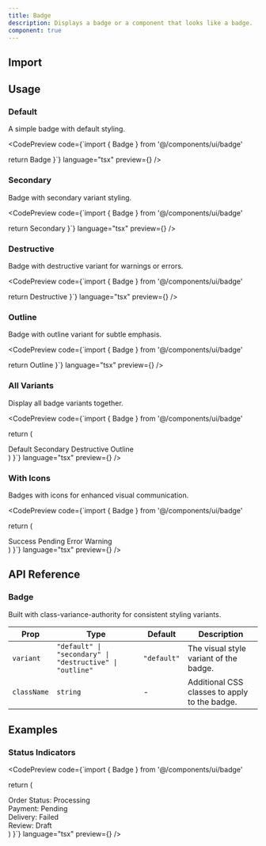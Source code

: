 ```yaml
---
title: Badge
description: Displays a badge or a component that looks like a badge.
component: true
---
```


## Import

<CodePreview code="import { Badge } from '@/components/ui/badge'" language="tsx" />

## Usage

### Default

A simple badge with default styling.

<CodePreview 
  code={`import { Badge } from '@/components/ui/badge'

  return <Badge>Badge</Badge>
}`} 
  language="tsx" 
  preview={<BadgeDefault />} 
/>

### Secondary

Badge with secondary variant styling.

<CodePreview 
  code={`import { Badge } from '@/components/ui/badge'

  return <Badge variant="secondary">Secondary</Badge>
}`} 
  language="tsx" 
  preview={<BadgeSecondary />} 
/>

### Destructive

Badge with destructive variant for warnings or errors.

<CodePreview 
  code={`import { Badge } from '@/components/ui/badge'

  return <Badge variant="destructive">Destructive</Badge>
}`} 
  language="tsx" 
  preview={<BadgeDestructive />} 
/>

### Outline

Badge with outline variant for subtle emphasis.

<CodePreview 
  code={`import { Badge } from '@/components/ui/badge'

  return <Badge variant="outline">Outline</Badge>
}`} 
  language="tsx" 
  preview={<BadgeOutline />} 
/>

### All Variants

Display all badge variants together.

<CodePreview 
  code={`import { Badge } from '@/components/ui/badge'

  return (
    <div className="flex items-center space-x-2">
      <Badge variant="default">Default</Badge>
      <Badge variant="secondary">Secondary</Badge>
      <Badge variant="destructive">Destructive</Badge>
      <Badge variant="outline">Outline</Badge>
    </div>
  )
}`} 
  language="tsx" 
  preview={<BadgeVariants />} 
/>

### With Icons

Badges with icons for enhanced visual communication.

<CodePreview 
  code={`import { Badge } from '@/components/ui/badge'

  return (
    <div className="flex items-center space-x-2">
      <Badge variant="default" className="flex items-center gap-1">
        <CheckCircle className="h-3 w-3" />
        Success
      </Badge>
      <Badge variant="secondary" className="flex items-center gap-1">
        <Clock className="h-3 w-3" />
        Pending
      </Badge>
      <Badge variant="destructive" className="flex items-center gap-1">
        <XCircle className="h-3 w-3" />
        Error
      </Badge>
      <Badge variant="outline" className="flex items-center gap-1">
        <AlertCircle className="h-3 w-3" />
        Warning
      </Badge>
    </div>
  )
}`} 
  language="tsx" 
  preview={<BadgeWithIcons />} 
/>

## API Reference

### Badge

Built with class-variance-authority for consistent styling variants.

| Prop | Type | Default | Description |
| --- | --- | --- | --- |
| `variant` | `"default" \| "secondary" \| "destructive" \| "outline"` | `"default"` | The visual style variant of the badge. |
| `className` | `string` | - | Additional CSS classes to apply to the badge. |

## Examples

### Status Indicators

<CodePreview 
  code={`import { Badge } from '@/components/ui/badge'

  return (
    <div className="space-y-4">
      <div className="flex items-center space-x-2">
        <span className="text-sm font-medium">Order Status:</span>
        <Badge variant="default">Processing</Badge>
      </div>
      <div className="flex items-center space-x-2">
        <span className="text-sm font-medium">Payment:</span>
        <Badge variant="secondary">Pending</Badge>
      </div>
      <div className="flex items-center space-x-2">
        <span className="text-sm font-medium">Delivery:</span>
        <Badge variant="destructive">Failed</Badge>
      </div>
      <div className="flex items-center space-x-2">
        <span className="text-sm font-medium">Review:</span>
        <Badge variant="outline">Draft</Badge>
      </div>
    </div>
  )
}`} 
  language="tsx" 
  preview={<StatusIndicators />} 
/>